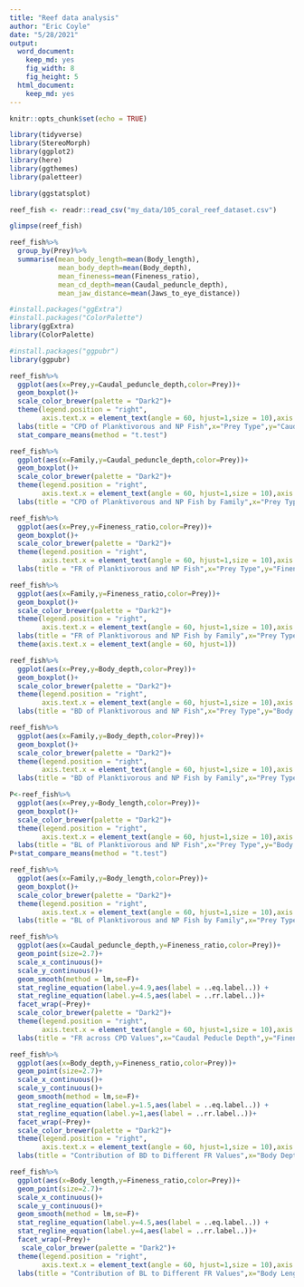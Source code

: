 ```yaml
---
title: "Reef data analysis"
author: "Eric Coyle"
date: "5/28/2021"
output: 
  word_document: 
    keep_md: yes
    fig_width: 8
    fig_height: 5
  html_document: 
    keep_md: yes
---
```


```r
knitr::opts_chunk$set(echo = TRUE)
```




```r
library(tidyverse)
library(StereoMorph)
library(ggplot2)
library(here)
library(ggthemes)
library(paletteer)
```

```r
library(ggstatsplot)
```
```r
reef_fish <- readr::read_csv("my_data/105_coral_reef_dataset.csv")
```

```r
glimpse(reef_fish)
```

```r
reef_fish%>%
  group_by(Prey)%>%
  summarise(mean_body_length=mean(Body_length),
            mean_body_depth=mean(Body_depth),
            mean_fineness=mean(Fineness_ratio),
            mean_cd_depth=mean(Caudal_peduncle_depth),
            mean_jaw_distance=mean(Jaws_to_eye_distance))
```



```r
#install.packages("ggExtra")
#install.packages("ColorPalette")
library(ggExtra)
library(ColorPalette)
```



```r
#install.packages("ggpubr")
library(ggpubr)
```
```r
reef_fish%>%
  ggplot(aes(x=Prey,y=Caudal_peduncle_depth,color=Prey))+
  geom_boxplot()+
  scale_color_brewer(palette = "Dark2")+
  theme(legend.position = "right",
        axis.text.x = element_text(angle = 60, hjust=1,size = 10),axis.title = element_text(size = 14),plot.title = element_text(size = 16,face = "bold",hjust = .5))+
  labs(title = "CPD of Planktivorous and NP Fish",x="Prey Type",y="Caudal Peduncle Depth")+
  stat_compare_means(method = "t.test")
```
```r
reef_fish%>%
  ggplot(aes(x=Family,y=Caudal_peduncle_depth,color=Prey))+
  geom_boxplot()+
  scale_color_brewer(palette = "Dark2")+
  theme(legend.position = "right",
        axis.text.x = element_text(angle = 60, hjust=1,size = 10),axis.title = element_text(size = 14),plot.title = element_text(size = 16,face = "bold",hjust = .5))+
  labs(title = "CPD of Planktivorous and NP Fish by Family",x="Prey Type",y="Caudal Peduncle Depth")
```


```r
reef_fish%>%
  ggplot(aes(x=Prey,y=Fineness_ratio,color=Prey))+
  geom_boxplot()+
  scale_color_brewer(palette = "Dark2")+
  theme(legend.position = "right",
        axis.text.x = element_text(angle = 60, hjust=1,size = 10),axis.title = element_text(size = 14),plot.title = element_text(size = 16,face = "bold",hjust = .5))+
  labs(title = "FR of Planktivorous and NP Fish",x="Prey Type",y="Fineness Ratio")+stat_compare_means(method = "t.test")
```
```r
reef_fish%>%
  ggplot(aes(x=Family,y=Fineness_ratio,color=Prey))+
  geom_boxplot()+
  scale_color_brewer(palette = "Dark2")+
  theme(legend.position = "right",
        axis.text.x = element_text(angle = 60, hjust=1,size = 10),axis.title = element_text(size = 14),plot.title = element_text(size = 16,face = "bold",hjust = .5))+
  labs(title = "FR of Planktivorous and NP Fish by Family",x="Prey Type",y="Caudal Peduncle Depth")+
  theme(axis.text.x = element_text(angle = 60, hjust=1))
```

```r
reef_fish%>%
  ggplot(aes(x=Prey,y=Body_depth,color=Prey))+
  geom_boxplot()+
  scale_color_brewer(palette = "Dark2")+
  theme(legend.position = "right",
        axis.text.x = element_text(angle = 60, hjust=1,size = 10),axis.title = element_text(size = 14),plot.title = element_text(size = 16,face = "bold",hjust = .5))+
  labs(title = "BD of Planktivorous and NP Fish",x="Prey Type",y="Body Depth")+stat_compare_means(method = "t.test")
```
```r
reef_fish%>%
  ggplot(aes(x=Family,y=Body_depth,color=Prey))+
  geom_boxplot()+
  scale_color_brewer(palette = "Dark2")+
  theme(legend.position = "right",
        axis.text.x = element_text(angle = 60, hjust=1,size = 10),axis.title = element_text(size = 14),plot.title = element_text(size = 16,face = "bold",hjust = .5))+
  labs(title = "BD of Planktivorous and NP Fish by Family",x="Prey Type",y="Body Depth")
```

```r
P<-reef_fish%>%
  ggplot(aes(x=Prey,y=Body_length,color=Prey))+
  geom_boxplot()+
  scale_color_brewer(palette = "Dark2")+
  theme(legend.position = "right",
        axis.text.x = element_text(angle = 60, hjust=1,size = 10),axis.title = element_text(size = 14),plot.title = element_text(size = 16,face = "bold",hjust = .5))+
  labs(title = "BL of Planktivorous and NP Fish",x="Prey Type",y="Body Length")
P+stat_compare_means(method = "t.test")
```


```r
reef_fish%>%
  ggplot(aes(x=Family,y=Body_length,color=Prey))+
  geom_boxplot()+
  scale_color_brewer(palette = "Dark2")+
  theme(legend.position = "right",
        axis.text.x = element_text(angle = 60, hjust=1,size = 10),axis.title = element_text(size = 14),plot.title = element_text(size = 16,face = "bold",hjust = .5))+
  labs(title = "BL of Planktivorous and NP Fish by Family",x="Prey Type",y="Body Length")
```



```r
reef_fish%>%
  ggplot(aes(x=Caudal_peduncle_depth,y=Fineness_ratio,color=Prey))+
  geom_point(size=2.7)+
  scale_x_continuous()+
  scale_y_continuous()+
  geom_smooth(method = lm,se=F)+
  stat_regline_equation(label.y=4.9,aes(label = ..eq.label..)) +
  stat_regline_equation(label.y=4.5,aes(label = ..rr.label..))+
  facet_wrap(~Prey)+
  scale_color_brewer(palette = "Dark2")+
  theme(legend.position = "right",
        axis.text.x = element_text(angle = 60, hjust=1,size = 10),axis.title = element_text(size = 14),plot.title = element_text(size = 16,face = "bold",hjust = .5))+
  labs(title = "FR across CPD Values",x="Caudal Peducle Depth",y="Fineness Ratio")
```

```r
reef_fish%>%
  ggplot(aes(x=Body_depth,y=Fineness_ratio,color=Prey))+
  geom_point(size=2.7)+
  scale_x_continuous()+
  scale_y_continuous()+
  geom_smooth(method = lm,se=F)+
  stat_regline_equation(label.y=1.5,aes(label = ..eq.label..)) +
  stat_regline_equation(label.y=1,aes(label = ..rr.label..))+
  facet_wrap(~Prey)+
  scale_color_brewer(palette = "Dark2")+
  theme(legend.position = "right",
        axis.text.x = element_text(angle = 60, hjust=1,size = 10),axis.title = element_text(size = 14),plot.title = element_text(size = 16,face = "bold",hjust = .5))+
  labs(title = "Contribution of BD to Different FR Values",x="Body Depth",y="Fineness Ratio")
```
```r
reef_fish%>%
  ggplot(aes(x=Body_length,y=Fineness_ratio,color=Prey))+
  geom_point(size=2.7)+
  scale_x_continuous()+
  scale_y_continuous()+
  geom_smooth(method = lm,se=F)+
  stat_regline_equation(label.y=4.5,aes(label = ..eq.label..)) +
  stat_regline_equation(label.y=4,aes(label = ..rr.label..))+
  facet_wrap(~Prey)+
   scale_color_brewer(palette = "Dark2")+
  theme(legend.position = "right",
        axis.text.x = element_text(angle = 60, hjust=1,size = 10),axis.title = element_text(size = 14),plot.title = element_text(size = 16,face = "bold",hjust = .5))+
  labs(title = "Contribution of BL to Different FR Values",x="Body Length",y="Fineness Ratio")
```

